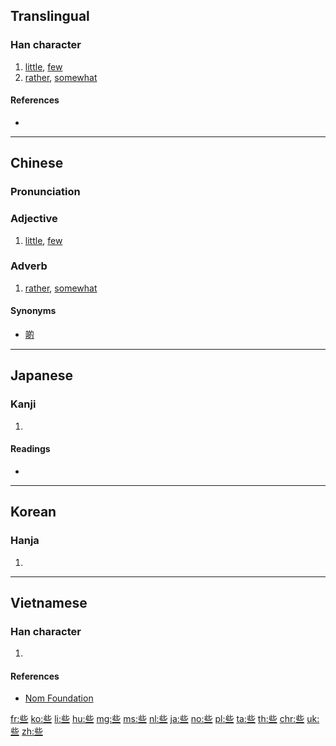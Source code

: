 ==Translingual==
{{stroke order|type=animate}}

===Han character===
{{Han char|rn=7|rad=二|as=06|sn=8|four=21101|canj=YPMM|ids=⿱此二}}

# [[little]], [[few]]
# [[rather]], [[somewhat]]

====References====
* {{Han ref|kx=0087.100|dkj=00268|dj=0183.160|hdz=21441.080|uh=4E9B|ud=20123|bh=A8C7|bd=43207}}

----

==Chinese==
{{zh-forms}}

===Pronunciation===
{{zh-pron
|m=xiē,suò
|c=se1
|mc=y
|oc=y
|ma=zh-xiē.ogg
|cat=a,adv
}}

===Adjective===
{{zh-adj|ts|pin=|pint=}}

# [[little]], [[few]]

===Adverb===
{{zh-adv|ts|pin=|pint=}}

# [[rather]], [[somewhat]]

====Synonyms====
* [[啲]]

----

==Japanese==

===Kanji===
{{ja-kanji|grade=|rs=二06}}

# {{defn|lang=ja|sort=二06}}

====Readings====
* {{ja-readings|goon=[[さ]] (sa)|kanon=[[しゃ]] (sha)|kun=[[いささか]] (isasaka)}}

----

==Korean==

===Hanja===
{{ko-hanja|hangeul=사|rv=sa|mr=sa}}

# {{defn|lang=ko|sort=二06}}

----

==Vietnamese==

===Han character===
{{vi-hantu|[[ta]], [[tá]]|rs=二06}}

# {{han tu form of|ta|[[I]]; [[me]]; [[we]]; [[us]]}}

====References====
* [http://nomfoundation.org/common/nom_details.php?codepoint=4e9b Nom Foundation]

[[fr:些]]
[[ko:些]]
[[li:些]]
[[hu:些]]
[[mg:些]]
[[ms:些]]
[[nl:些]]
[[ja:些]]
[[no:些]]
[[pl:些]]
[[ta:些]]
[[th:些]]
[[chr:些]]
[[uk:些]]
[[zh:些]]